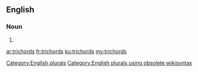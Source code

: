 ==English==

===Noun===
{{head|en}}

# {{plural of|trichord}}

[[Category:English plurals]][[Category:English plurals using obsolete wikisyntax]]

[[ar:trichords]]
[[fr:trichords]]
[[ku:trichords]]
[[my:trichords]]